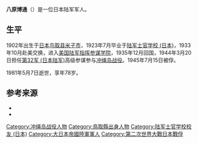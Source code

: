 '''八原博通'''（{{bd|1902年|10月2日|1981年|5月7日}}）是一位日本陆军军人。

==生平==
1902年出生于[[日本|日本]][[鸟取县|鸟取县]][[米子市|米子市]]，1923年7月毕业于[[陆军士官学校_(日本)|陆军士官学校 (日本)]]，1933年10月赴美交换，进入[[美国陆军指挥参谋学院|美国陆军指挥参谋学院]]，1935年12月回国，1944年3月20日担任[[第32军_(日本陆军)|第32军 (日本陆军)]]高级参谋参与[[冲绳岛战役|冲绳岛战役]]。1945年7月15日被俘。

1981年5月7日逝世，享年78岁。

==参考来源==
{{reflist}}
*{{cite book
| last = Yahara
| first = Hiromichi
| authorlink = 
|author2=Gibney, Frank B.
 | year = 1995
| chapter = 
| title = The Battle for Okinawa 
| url = https://archive.org/details/battleforokinawa00yaha
| url-access = registration
| publisher = John Wiley & Sons, Inc.
| location = 
| isbn = 0-471-18080-7
}}
*{{cite book
| last = Sloan
| first = Bill
| authorlink = 
| year = 2007
| chapter = 
| title = The Ultimate Battle, Okinawa 1945, the last epic struggle of World War II 
| url = https://archive.org/details/ultimatebattleok0000sloa
| publisher = Simon & Schuster
| location = New York
| isbn = 978-0-7432-9246-7 
}}

{{Authority control}}
{{DEFAULTSORT:Yahara, Hiromichi}}
[[Category:冲绳岛战役人物|Category:冲绳岛战役人物]]
[[Category:鳥取縣出身人物|Category:鳥取縣出身人物]]
[[Category:陆军士官学校校友_(日本)|Category:陆军士官学校校友 (日本)]]
[[Category:大日本帝國陸軍軍人|Category:大日本帝國陸軍軍人]]
[[Category:第二次世界大戰日本戰俘|Category:第二次世界大戰日本戰俘]]